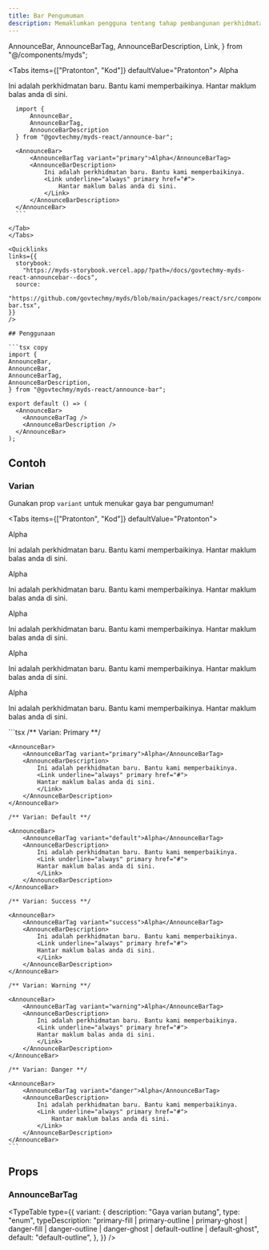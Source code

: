 ```yaml
---
title: Bar Pengumuman
description: Memaklumkan pengguna tentang tahap pembangunan perkhidmatan dan termasuk pautan untuk menghantar maklum balas. Banner fasa biasanya diletakkan di bawah menu navigasi untuk memaparkan status semasa perkhidmatan, seperti Alpha, Beta, atau Penyelenggaraan.
---
```


  AnnounceBar,
  AnnounceBarTag,
  AnnounceBarDescription,
  Link,
} from "@/components/myds";

<Tabs items={["Pratonton", "Kod"]} defaultValue="Pratonton">
  <Tab value="Pratonton" className="not-prose">
     <AnnounceBar>
        <AnnounceBarTag variant="primary">Alpha</AnnounceBarTag>
        <AnnounceBarDescription>
          <p>
            <span>Ini adalah perkhidmatan baru. Bantu kami memperbaikinya. </span>
            <Link underline="always" primary href="#">
              <span>Hantar maklum balas anda di sini.</span>
            </Link>
          </p>
        </AnnounceBarDescription>
      </AnnounceBar>
  </Tab>
  <Tab value="Kod">
  ```tsx copy
    import { 
        AnnounceBar, 
        AnnounceBarTag, 
        AnnounceBarDescription 
    } from "@govtechmy/myds-react/announce-bar";

    <AnnounceBar>
        <AnnounceBarTag variant="primary">Alpha</AnnounceBarTag>
        <AnnounceBarDescription>
            Ini adalah perkhidmatan baru. Bantu kami memperbaikinya.
            <Link underline="always" primary href="#">
                Hantar maklum balas anda di sini.
            </Link>
        </AnnounceBarDescription>
    </AnnounceBar>
    ```

  </Tab>
</Tabs>

<Quicklinks
  links={{
    storybook:
      "https://myds-storybook.vercel.app/?path=/docs/govtechmy-myds-react-announcebar--docs",
    source:
      "https://github.com/govtechmy/myds/blob/main/packages/react/src/components/announce-bar.tsx",
  }}
/>

## Penggunaan

```tsx copy
import {
  AnnounceBar,
  AnnounceBar,
  AnnounceBarTag,
  AnnounceBarDescription,
} from "@govtechmy/myds-react/announce-bar";
```

```tsx copy
export default () => (
  <AnnounceBar>
    <AnnounceBarTag />
    <AnnounceBarDescription />
  </AnnounceBar>
);
```

## Contoh

### Varian

Gunakan prop `variant` untuk menukar gaya bar pengumuman!

<Tabs items={["Pratonton", "Kod"]} defaultValue="Pratonton">
  <Tab value="Pratonton">
  <div className="space-y-2 not-prose">
    <AnnounceBar>
        <AnnounceBarTag variant="primary">Alpha</AnnounceBarTag>
        <AnnounceBarDescription>
            <p>
            <span>Ini adalah perkhidmatan baru. Bantu kami memperbaikinya. </span>
            <Link underline="always" primary href="#">
                <span>Hantar maklum balas anda di sini.</span>
            </Link>
            </p>
        </AnnounceBarDescription>
    </AnnounceBar>
    <AnnounceBar>
        <AnnounceBarTag variant="default">Alpha</AnnounceBarTag>
        <AnnounceBarDescription>
            <p>
            <span>Ini adalah perkhidmatan baru. Bantu kami memperbaikinya. </span>
            <Link underline="always" primary href="#">
                <span>Hantar maklum balas anda di sini.</span>
            </Link>
            </p>
        </AnnounceBarDescription>
    </AnnounceBar>
    <AnnounceBar>
        <AnnounceBarTag variant="success">Alpha</AnnounceBarTag>
        <AnnounceBarDescription>
            <p>
            <span>Ini adalah perkhidmatan baru. Bantu kami memperbaikinya. </span>
            <Link underline="always" primary href="#">
                <span>Hantar maklum balas anda di sini.</span>
            </Link>
            </p>
        </AnnounceBarDescription>
    </AnnounceBar>
    <AnnounceBar>
        <AnnounceBarTag variant="warning">Alpha</AnnounceBarTag>
        <AnnounceBarDescription>
            <p>
            <span>Ini adalah perkhidmatan baru. Bantu kami memperbaikinya. </span>
            <Link underline="always" primary href="#">
                <span>Hantar maklum balas anda di sini.</span>
            </Link>
            </p>
        </AnnounceBarDescription>
    </AnnounceBar>
    <AnnounceBar>
        <AnnounceBarTag variant="danger">Alpha</AnnounceBarTag>
        <AnnounceBarDescription>
            <p>
            <span>Ini adalah perkhidmatan baru. Bantu kami memperbaikinya. </span>
            <Link underline="always" primary href="#">
                <span>Hantar maklum balas anda di sini.</span>
            </Link>
            </p>
        </AnnounceBarDescription>
    </AnnounceBar>
  </div>
  </Tab>
  <Tab value="Kod">
  ```tsx
    /** Varian: Primary **/

    <AnnounceBar>
        <AnnounceBarTag variant="primary">Alpha</AnnounceBarTag>
        <AnnounceBarDescription>
            Ini adalah perkhidmatan baru. Bantu kami memperbaikinya.
            <Link underline="always" primary href="#">
            Hantar maklum balas anda di sini.
            </Link>
        </AnnounceBarDescription>
    </AnnounceBar>

    /** Varian: Default **/

    <AnnounceBar>
        <AnnounceBarTag variant="default">Alpha</AnnounceBarTag>
        <AnnounceBarDescription>
            Ini adalah perkhidmatan baru. Bantu kami memperbaikinya.
            <Link underline="always" primary href="#">
            Hantar maklum balas anda di sini.
            </Link>
        </AnnounceBarDescription>
    </AnnounceBar>

    /** Varian: Success **/

    <AnnounceBar>
        <AnnounceBarTag variant="success">Alpha</AnnounceBarTag>
        <AnnounceBarDescription>
            Ini adalah perkhidmatan baru. Bantu kami memperbaikinya.
            <Link underline="always" primary href="#">
            Hantar maklum balas anda di sini.
            </Link>
        </AnnounceBarDescription>
    </AnnounceBar>

    /** Varian: Warning **/

    <AnnounceBar>
        <AnnounceBarTag variant="warning">Alpha</AnnounceBarTag>
        <AnnounceBarDescription>
            Ini adalah perkhidmatan baru. Bantu kami memperbaikinya.
            <Link underline="always" primary href="#">
            Hantar maklum balas anda di sini.
            </Link>
        </AnnounceBarDescription>
    </AnnounceBar>

    /** Varian: Danger **/

    <AnnounceBar>
        <AnnounceBarTag variant="danger">Alpha</AnnounceBarTag>
        <AnnounceBarDescription>
            Ini adalah perkhidmatan baru. Bantu kami memperbaikinya.
            <Link underline="always" primary href="#">
                Hantar maklum balas anda di sini.
            </Link>
        </AnnounceBarDescription>
    </AnnounceBar>
    ```

  </Tab>
</Tabs>

## Props

### AnnounceBarTag

<TypeTable
  type={{
    variant: {
      description: "Gaya varian butang",
      type: "enum",
      typeDescription:
        "primary-fill | primary-outline | primary-ghost | danger-fill | danger-outline | danger-ghost | default-outline | default-ghost",
      default: "default-outline",
    },
  }}
/>
